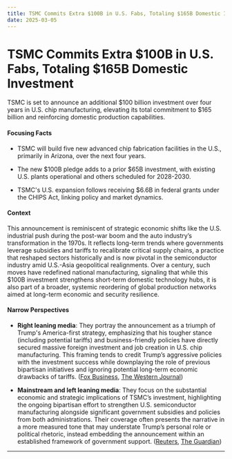 ```yaml
---
title: TSMC Commits Extra $100B in U.S. Fabs, Totaling $165B Domestic Investment
date: 2025-03-05
---
```


# TSMC Commits Extra $100B in U.S. Fabs, Totaling $165B Domestic Investment

TSMC is set to announce an additional $100 billion investment over four years in U.S. chip manufacturing, elevating its total commitment to $165 billion and reinforcing domestic production capabilities.

#### Focusing Facts

- TSMC will build five new advanced chip fabrication facilities in the U.S., primarily in Arizona, over the next four years.

- The new $100B pledge adds to a prior $65B investment, with existing U.S. plants operational and others scheduled for 2028-2030.

- TSMC's U.S. expansion follows receiving $6.6B in federal grants under the CHIPS Act, linking policy and market dynamics.

#### Context

This announcement is reminiscent of strategic economic shifts like the U.S. industrial push during the post-war boom and the auto industry’s transformation in the 1970s. It reflects long-term trends where governments leverage subsidies and tariffs to recalibrate critical supply chains, a practice that reshaped sectors historically and is now pivotal in the semiconductor industry amid U.S.-Asia geopolitical realignments. Over a century, such moves have redefined national manufacturing, signaling that while this $100B investment strengthens short-term domestic technology hubs, it is also part of a broader, systemic reordering of global production networks aimed at long-term economic and security resilience.

#### Narrow Perspectives

- **Right leaning media**: They portray the announcement as a triumph of Trump's America-first strategy, emphasizing that his tougher stance (including potential tariffs) and business-friendly policies have directly secured massive foreign investment and job creation in U.S. chip manufacturing. This framing tends to credit Trump’s aggressive policies with the investment success while downplaying the role of previous bipartisan initiatives and ignoring potential long-term economic drawbacks of tariffs. ([Fox Business](https://www.foxbusiness.com/markets/chip-giant-tsmc-invest-100b-us-manufacturing), [The Western Journal](https://www.westernjournal.com/big-economic-win-trump-secures-foreign-investment-dwarfs-biden-bragged/))

- **Mainstream and left leaning media**: They focus on the substantial economic and strategic implications of TSMC’s investment, highlighting the ongoing bipartisan effort to strengthen U.S. semiconductor manufacturing alongside significant government subsidies and policies from both administrations. Their coverage often presents the narrative in a more measured tone that may understate Trump’s personal role or political rhetoric, instead embedding the announcement within an established framework of government support. ([Reuters](https://www.reuters.com/technology/tsmc-ceo-meet-with-trump-tout-investment-plans-2025-03-03/), [The Guardian](https://www.theguardian.com/business/2025/mar/03/tsmc-semiconductor-chips-us))

---
